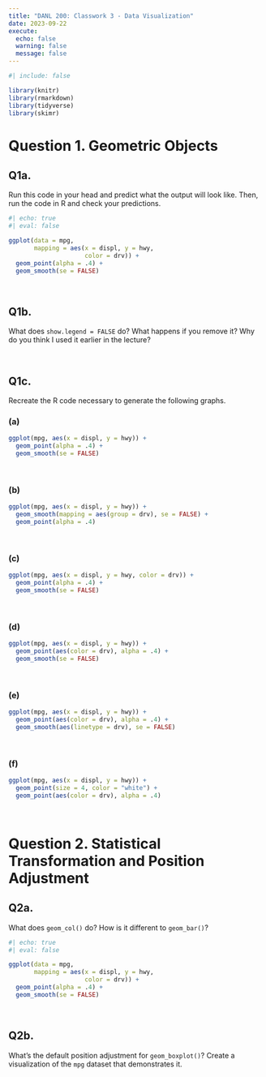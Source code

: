 ```yaml
---
title: "DANL 200: Classwork 3 - Data Visualization"
date: 2023-09-22
execute: 
  echo: false
  warning: false
  message: false
---
```

```r
#| include: false

library(knitr)
library(rmarkdown)
library(tidyverse)
library(skimr)
```

# Question 1. Geometric Objects

## Q1a.
Run this code in your head and predict what the output will look like. Then, run the code in R and check your predictions.

```r
#| echo: true
#| eval: false

ggplot(data = mpg, 
       mapping = aes(x = displ, y = hwy, 
                     color = drv)) +
  geom_point(alpha = .4) +
  geom_smooth(se = FALSE)

```


<br>

## Q1b.
What does `show.legend = FALSE` do? What happens if you remove it? Why do you think I used it earlier in the lecture?


<br>

## Q1c.
Recreate the R code necessary to generate the following graphs.

### (a)
```r
ggplot(mpg, aes(x = displ, y = hwy)) +
  geom_point(alpha = .4) +
  geom_smooth(se = FALSE)
```

<br>

### (b)
```r

ggplot(mpg, aes(x = displ, y = hwy)) +
  geom_smooth(mapping = aes(group = drv), se = FALSE) +
  geom_point(alpha = .4)

```

<br>


### (c)
```r

ggplot(mpg, aes(x = displ, y = hwy, color = drv)) +
  geom_point(alpha = .4) +
  geom_smooth(se = FALSE)

```

<br>


### (d)
```r

ggplot(mpg, aes(x = displ, y = hwy)) +
  geom_point(aes(color = drv), alpha = .4) +
  geom_smooth(se = FALSE)

```

<br>

### (e)
```r

ggplot(mpg, aes(x = displ, y = hwy)) +
  geom_point(aes(color = drv), alpha = .4) +
  geom_smooth(aes(linetype = drv), se = FALSE)

```

<br>

### (f)
```r
ggplot(mpg, aes(x = displ, y = hwy)) +
  geom_point(size = 4, color = "white") +
  geom_point(aes(color = drv), alpha = .4)
```

<br>


# Question 2. Statistical Transformation and Position Adjustment

## Q2a.
What does `geom_col()` do? How is it different to `geom_bar()`?


```r
#| echo: true
#| eval: false

ggplot(data = mpg, 
       mapping = aes(x = displ, y = hwy, 
                     color = drv)) +
  geom_point(alpha = .4) +
  geom_smooth(se = FALSE)

```


<br>

## Q2b.
What’s the default position adjustment for `geom_boxplot()`? Create a visualization of the `mpg` dataset that demonstrates it.


<br>

